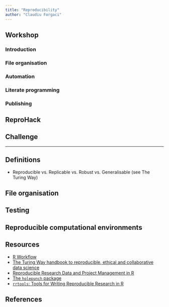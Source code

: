 ```yaml
---
title: "Reproducibility"
author: "Claudiu Forgaci"
---
```


## Workshop

### Introduction

### File organisation

### Automation

### Literate programming

### Publishing

## ReproHack

## Challenge

---

## Definitions

-   Reproducible vs. Replicable vs. Robust vs. Generalisable (see The Turing Way)

## File organisation

## Testing

## Reproducible computational environments

## Resources

-   [R Workflow](http://hbiostat.org/rflow)
-   [The Turing Way handbook to reproducible, ethical and collaborative data science](https://the-turing-way.netlify.app/welcome)
-   [Reproducible Research Data and Project Management in R](https://annakrystalli.me/rrresearchACCE20/)
-   [The `holepunch` package](https://github.com/karthik/holepunch)
-   [`rrtools`: Tools for Writing Reproducible Research in R](https://github.com/benmarwick/rrtools)

## References

